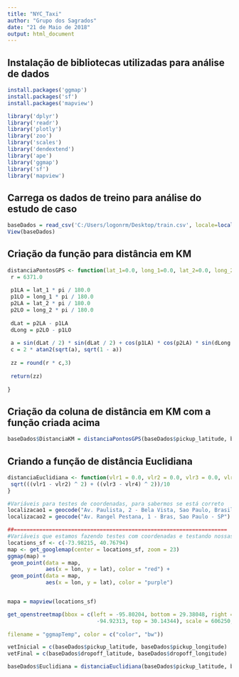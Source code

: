 ```yaml
---
title: "NYC_Taxi"
author: "Grupo dos Sagrados"
date: "21 de Maio de 2018"
output: html_document
---
```



## Instalação de bibliotecas utilizadas para análise de dados
```r
install.packages('ggmap')
install.packages('sf')
install.packages('mapview')

library('dplyr')
library('readr')
library('plotly')
library('zoo')
library('scales')
library('dendextend')
library('ape')
library('ggmap')
library('sf')
library('mapview')

```
## Carrega os dados de treino para análise do estudo de caso
```r
baseDados = read_csv('C:/Users/logonrm/Desktop/train.csv', locale=locale(encoding= 'ISO-8859-1'))
View(baseDados)
```
## Criação da função para distância em KM
```r
distanciaPontosGPS <- function(lat_1=0.0, long_1=0.0, lat_2=0.0, long_2=0.0) {
 r = 6371.0
 
 p1LA = lat_1 * pi / 180.0
 p1LO = long_1 * pi / 180.0
 p2LA = lat_2 * pi / 180.0
 p2LO = long_2 * pi / 180.0
 
 dLat = p2LA - p1LA
 dLong = p2LO - p1LO
 
 a = sin(dLat / 2) * sin(dLat / 2) + cos(p1LA) * cos(p2LA) * sin(dLong / 2) * sin(dLong / 2);
 c = 2 * atan2(sqrt(a), sqrt(1 - a))
 
 zz = round(r * c,3)
 
 return(zz) 
 
}

```
## Criação da coluna de distância em KM com a função criada acima
```r
baseDados$DistanciaKM = distanciaPontosGPS(baseDados$pickup_latitude, baseDados$pickup_longitude, baseDados$dropoff_latitude, baseDados$dropoff_longitude)
```
## Criando a função de distância Euclidiana
```r
distanciaEuclidiana <- function(vlr1 = 0.0, vlr2 = 0.0, vlr3 = 0.0, vlr4 = 0.0){
 sqrt(((vlr1 - vlr2) ^ 2) + ((vlr3 - vlr4) ^ 2))/10
}

#Variáveis para testes de coordenadas, para sabermos se está correto
localizacao1 = geocode("Av. Paulista, 2 - Bela Vista, Sao Paulo, Brasil")
localizacao2 = geocode("Av. Rangel Pestana, 1 - Bras, Sao Paulo - SP")

##===================================================================
#Variáveis que estamos fazendo testes com coordenadas e testando nossas funções
locations_sf <- c(-73.98215, 40.76794)
map <- get_googlemap(center = locations_sf, zoom = 23)
ggmap(map) +
 geom_point(data = map,
            aes(x = lon, y = lat), color = "red") +
 geom_point(data = map,
            aes(x = lon, y = lat), color = "purple")


mapa = mapview(locations_sf)

get_openstreetmap(bbox = c(left = -95.80204, bottom = 29.38048, right =
                            -94.92313, top = 30.14344), scale = 606250, format = c("png", "jpeg",
                                                                                   "svg", "pdf", "ps"), messaging = FALSE, urlonly = FALSE,
filename = "ggmapTemp", color = c("color", "bw"))

vetInicial = c(baseDados$pickup_latitude, baseDados$pickup_longitude)
vetFinal = c(baseDados$dropoff_latitude, baseDados$dropoff_longitude)

baseDados$Euclidiana = distanciaEuclidiana(baseDados$pickup_latitude, baseDados$pickup_longitude, baseDados$dropoff_latitude, baseDados$dropoff_longitude)


```
